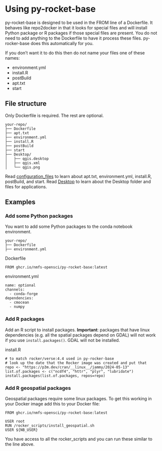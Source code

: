 # Using py-rocket-base

py-rocket-base is designed to be used in the FROM line of a Dockerfile. It behaves like repo2docker in that it looks for special files and will 
install Python package or R packages if those special files are present. You do not need to add anything to the Dockerfile to have it process these files. py-rocker-base does this automatically for you.

If you don't want it to do this then do not name your files one of these names:

- environment.yml
- install.R
- postBuild
- apt.txt
- start

## File structure

Only Dockerfile is required. The rest are optional. 

```
your-repo/
├── Dockerfile
├── apt.txt
├── environment.yml
├── install.R
├── postBuild
├── start
├── Desktop/
│   ├── qgis.desktop
│   ├── qgis.xml
│   └── qgis.png
```

Read [configuration_files](configuration_files.html) to learn about apt.txt, environment.yml, install.R, postBuild, and start. Read [Desktop](desktop.html) to learn about the Desktop folder and files for applications.

## Examples

### Add some Python packages

You want to add some Python packages to the conda notebook environment.

```
your-repo/
├── Dockerfile
├── environment.yml
```

Dockerfile
```
FROM ghcr.io/nmfs-opensci/py-rocket-base:latest
```

environment.yml
```
name: optional
channels:
  - conda-forge
dependencies:
  - cmocean
  - numpy
```

### Add R packages

Add an R script to install packages. **Important**: packages that have linux dependencies (e.g. all the spatial packages depend on GDAL) will not work if you use `install.packages()`. GDAL will not be installed.

install.R
```
# to match rocker/verse:4.4 used in py-rocker-base
# look up the date that the Rocker image was created and put that
repo <- "https://p3m.dev/cran/__linux__/jammy/2024-05-13"
list.of.packages <- c("ncdf4", "httr", "plyr", "lubridate")
install.packages(list.of.packages, repos=repo)
```

### Add R geospatial packages

Geospatial packages require some linux packages. To get this working in your Docker image add this to your Docker file:

```
FROM ghcr.io/nmfs-opensci/py-rocket-base:latest

USER root
RUN /rocker_scripts/install_geospatial.sh
USER ${NB_USER} 
```

You have access to all the rocker_scripts and you can run these similar to the line above.




